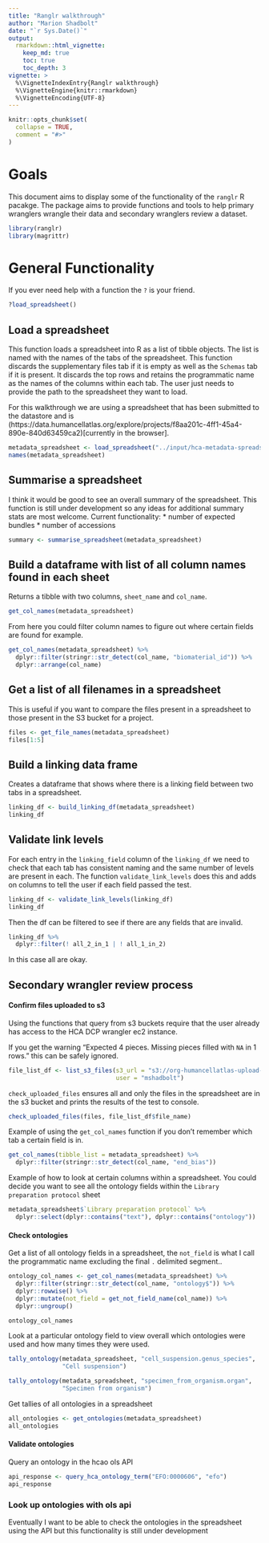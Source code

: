 ```yaml
---
title: "Ranglr walkthrough"
author: "Marion Shadbolt"
date: "`r Sys.Date()`"
output: 
  rmarkdown::html_vignette:
    keep_md: true
    toc: true
    toc_depth: 3
vignette: >
  %\VignetteIndexEntry{Ranglr walkthrough}
  %\VignetteEngine{knitr::rmarkdown}
  %\VignetteEncoding{UTF-8}
---
```


```r
knitr::opts_chunk$set(
  collapse = TRUE,
  comment = "#>"
)
```

# Goals

This document aims to display some of the functionality of the `ranglr` R pacakge. The package aims to provide functions and tools to help primary wranglers wrangle their data and secondary wranglers review a dataset.

```r
library(ranglr)
library(magrittr)
```

# General Functionality

If you ever need help with a function the `?` is your friend.

```r
?load_spreadsheet()
```


## Load a spreadsheet

This function loads a spreadsheet into R as a list of tibble objects. The list is named with the names of the tabs of the spreadsheet. This function discards the supplementary files tab if it is empty as well as the `Schemas` tab if it is present. It discards the top rows and retains the programmatic name as the names of the columns within each tab. The user just needs to provide the path to the spreadsheet they want to load.

For this walkthrough we are using a spreadsheet that has been submitted to the datastore and is (https://data.humancellatlas.org/explore/projects/f8aa201c-4ff1-45a4-890e-840d63459ca2)[currently in the browser]. 

```r
metadata_spreadsheet <- load_spreadsheet("../input/hca-metadata-spreadsheet-GSE95459-GSE114374-colon.xlsx")
names(metadata_spreadsheet)
```

## Summarise a spreadsheet

I think it would be good to see an overall summary of the spreadsheet. This function is still under development so any ideas for additional summary stats are most welcome. Current functionality:
* number of expected bundles
* number of accessions

```r
summary <- summarise_spreadsheet(metadata_spreadsheet)
```

## Build a dataframe with list of all column names found in each sheet

Returns a tibble with two columns, `sheet_name` and `col_name`.

```r
get_col_names(metadata_spreadsheet)
```

From here you could filter column names to figure out where certain fields are found for example.

```r
get_col_names(metadata_spreadsheet) %>%
  dplyr::filter(stringr::str_detect(col_name, "biomaterial_id")) %>%
  dplyr::arrange(col_name)
```


## Get a list of all filenames in a spreadsheet

This is useful if you want to compare the files present in a spreadsheet to those present in the S3 bucket for a project.

```r
files <- get_file_names(metadata_spreadsheet)
files[1:5]
```

## Build a linking data frame

Creates a dataframe that shows where there is a linking field between two tabs in a spreadsheet.

```r
linking_df <- build_linking_df(metadata_spreadsheet)
linking_df
```

## Validate link levels

For each entry in the `linking_field` column of the `linking_df` we need to check that each tab has consistent naming and the same number of levels are present in each. The function `validate_link_levels` does this and adds on columns to tell the user if each field passed the test.

```r
linking_df <- validate_link_levels(linking_df)
linking_df
```

Then the df can be filtered to see if there are any fields that are invalid.

```r
linking_df %>%
  dplyr::filter(! all_2_in_1 | ! all_1_in_2)
```

In this case all are okay.

## Secondary wrangler review process

<!-- ### Reconstruct experiment -->

<!-- #### Graph diagram -->

<!-- Currently thinking of how to implement this. -->

#### Confirm files uploaded to s3

Using the functions that query from s3 buckets require that the user already has access to the HCA DCP wrangler ec2 instance.

If you get the warning "Expected 4 pieces. Missing pieces filled with `NA` in 1 rows." this can be safely ignored.

```r
file_list_df <- list_s3_files(s3_url = "s3://org-humancellatlas-upload-staging/aaaaaaaa-bbbb-cccc-dddd-acf331bf0e8f/", 
                              user = "mshadbolt")

```

`check_uploaded_files` ensures all and only the files in the spreadsheet are in the s3 bucket and prints the results of the test to console.

```r
check_uploaded_files(files, file_list_df$file_name)
```

Example of using the `get_col_names` function if you don't remember which tab a certain field is in.

```r
get_col_names(tibble_list = metadata_spreadsheet) %>%
  dplyr::filter(stringr::str_detect(col_name, "end_bias"))
```

Example of how to look at certain columns within a spreadsheet. You could decide you want to see all the ontology fields within the `Library preparation protocol` sheet

```r
metadata_spreadsheet$`Library preparation protocol` %>% 
  dplyr::select(dplyr::contains("text"), dplyr::contains("ontology"))
```


#### Check ontologies

Get a list of all ontology fields in a spreadsheet, the `not_field` is what I call the programmatic name excluding the final `.` delimited segment..

```r
ontology_col_names <- get_col_names(metadata_spreadsheet) %>%
  dplyr::filter(stringr::str_detect(col_name, "ontology$")) %>%
  dplyr::rowwise() %>%
  dplyr::mutate(not_field = get_not_field_name(col_name)) %>%
  dplyr::ungroup() 

ontology_col_names
```

Look at a particular ontology field to view overall which ontologies were used and how many times they were used.

```r
tally_ontology(metadata_spreadsheet, "cell_suspension.genus_species",
               "Cell suspension")
```

```r
tally_ontology(metadata_spreadsheet, "specimen_from_organism.organ",
               "Specimen from organism")
```

Get tallies of all ontologies in a spreadsheet

```r
all_ontologies <- get_ontologies(metadata_spreadsheet)
all_ontologies
```

#### Validate ontologies

Query an ontology in the hcao ols API

```r
api_response <- query_hca_ontology_term("EFO:0000606", "efo")
api_response
```

### Look up ontologies with ols api

Eventually I want to be able to check the ontologies in the spreadsheet using the API but this functionality is still under development

<!-- Leaving this here because I might be able to use simliar code and don't want
to forget about these functions-->
<!-- ```{r} -->
<!-- purrr::map2_dfr(.x = metadata_spreadsheet, -->
<!--                 .y = metadata_spreadsheet, -->
<!--                 .f = ~get_linking_fields(.x, .y)) %>% View() -->

<!-- purrr::map2_dfr(.x = metadata_spreadsheet, -->
<!--                 .y = names(metadata_spreadsheet), -->
<!--                 .f = colnames) -->
<!-- ``` -->


